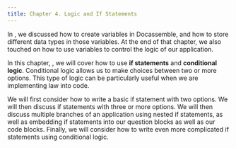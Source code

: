 ```yaml
---
title: Chapter 4. Logic and If Statements
---
```


In <DisplayChapter chapter='chapter_03' />, we discussed how to create variables in Docassemble, and how to store different data types in those variables. At the end of that chapter, we also touched on how to use variables to control the logic of our application.

In this chapter, <DisplayChapter chapter='chapter_04' />, we will cover how to use **if statements** and **conditional logic**. Conditional logic allows us to make choices between two or more options. This type of logic can be particularly useful when we are implementing law into code.

We will first consider how to write a basic if statement with two options. We will then discuss if statements with three or more options. We will then discuss multiple branches of an application using nested if statements, as well as embedding if statements into our question blocks as well as our code blocks. Finally, we will consider how to write even more complicated if statements using conditional logic. 

<DocCardList />